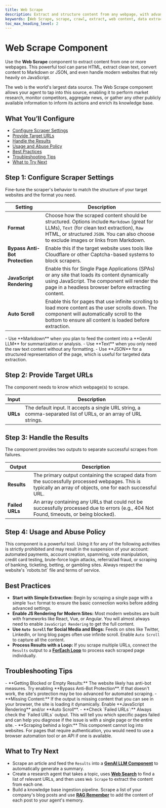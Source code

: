 ```yaml
---
title: Web Scrape
description: Extract and structure content from any webpage, with advanced options for handling JavaScript, anti-bot protection, and dynamic content.
keywords: [Web Scrape, scrape, crawl, extract, web content, data extraction, dynamic content]
toc_max_heading_level: 2
---
```


# Web Scrape Component

Use the **Web Scrape** component to extract content from one or more webpages. This powerful tool can parse HTML, extract clean text, convert content to Markdown or JSON, and even handle modern websites that rely heavily on JavaScript.

<InfoCallout title="Why this matters">
The web is the world's largest data source. The Web Scrape component allows your agent to tap into this source, enabling it to perform market research, monitor competitors, aggregate news, or gather any other publicly available information to inform its actions and enrich its knowledge base.
</InfoCallout>

<Spacer size="md" />

## What You’ll Configure

- [Configure Scraper Settings](#step-1-configure-scraper-settings)
- [Provide Target URLs](#step-2-provide-target-urls)
- [Handle the Results](#step-3-handle-the-results)
- [Usage and Abuse Policy](#step-4-usage-and-abuse-policy)
- [Best Practices](#best-practices)
- [Troubleshooting Tips](#troubleshooting-tips)
- [What to Try Next](#what-to-try-next)

<Spacer size="md" />

## Step 1: Configure Scraper Settings

Fine-tune the scraper's behavior to match the structure of your target websites and the format you need.

| Setting                      | Description                                                                                                                                                                                                                                    |
|------------------------------|------------------------------------------------------------------------------------------------------------------------------------------------------------------------------------------------------------------------------------------------|
| **Format** | Choose how the scraped content should be structured. Options include `Markdown` (great for LLMs), `Text` (for clean text extraction), `Raw` HTML, or structured `JSON`. You can also choose to exclude images or links from Markdown. |
| **Bypass Anti-Bot Protection** | Enable this if the target website uses tools like Cloudflare or other Captcha-based systems to block scrapers.                                                                                                                                   |
| **JavaScript Rendering** | Enable this for Single Page Applications (SPAs) or any site that loads its content dynamically using JavaScript. The component will render the page in a headless browser before extracting content.                                                 |
| **Auto Scroll** | Enable this for pages that use infinite scrolling to load more content as the user scrolls down. The component will automatically scroll to the bottom to ensure all content is loaded before extraction.                                                 |

<TipCallout title="Which Format Should I Choose?">
- Use **Markdown** when you plan to feed the content into a **GenAI LLM** for summarization or analysis.
- Use **Text** when you only need the raw text content without any formatting.
- Use **JSON** for a structured representation of the page, which is useful for targeted data extraction.
</TipCallout>

<Arcade src="https://demo.arcade.software/CGogKgUeHYFSff4xVZ1Z?embed&embed_mobile=tab&embed_desktop=inline&show_copy_link=true" title="WebScrape | SmythOS" />

<Spacer size="md" />

## Step 2: Provide Target URLs

The component needs to know which webpage(s) to scrape.

| Input   | Description                                                                                               |
|---------|-----------------------------------------------------------------------------------------------------------|
| **URLs**| The default input. It accepts a single URL string, a comma-separated list of URLs, or an array of URL strings. |

<Spacer size="md" />

## Step 3: Handle the Results

The component provides two outputs to separate successful scrapes from failures.

| Output        | Description                                                                                                                                                  |
|---------------|--------------------------------------------------------------------------------------------------------------------------------------------------------------|
| **Results** | The primary output containing the scraped data from the successfully processed webpages. This is typically an array of objects, one for each successful URL. |
| **Failed URLs** | An array containing any URLs that could not be successfully processed due to errors (e.g., 404 Not Found, timeouts, or being blocked).                          |

<Spacer size="md" />

## Step 4: Usage and Abuse Policy

<WarningCallout title="Prohibited Usage">
This component is a powerful tool. Using it for any of the following activities is strictly prohibited and may result in the suspension of your account: automated payments, account creation, spamming, vote manipulation, credit card testing, brute-force login attacks, referral/ad fraud, or scraping of banking, ticketing, betting, or gambling sites. Always respect the website's `robots.txt` file and terms of service.
</WarningCallout>

<Spacer size="md" />

## Best Practices

- **Start with Simple Extraction:** Begin by scraping a single page with a simple `Text` format to ensure the basic connection works before adding advanced settings.
- **Enable JS Rendering for Modern Sites:** Most modern websites are built with frameworks like React, Vue, or Angular. You will almost always need to enable `JavaScript Rendering` to get the full content.
- **Use `Auto Scroll` for Social Media and Blogs:** Feeds on sites like Twitter, LinkedIn, or long blog pages often use infinite scroll. Enable `Auto Scroll` to capture all the content.
- **Process Results with a Loop:** If you scrape multiple URLs, connect the `Results` output to a **[ForEach Loop](/docs/agent-studio/components/advanced/for-each)** to process each scraped page individually.

<Spacer size="md" />

## Troubleshooting Tips

<InfoCallout title="If your scraping fails...">
- **Getting Blocked or Empty Results:** The website likely has anti-bot measures. Try enabling **Bypass Anti-Bot Protection**. If that doesn't work, the site's protection may be too advanced for automated scraping.
- **Missing Content:** If the output is missing content that you can see in your browser, the site is loading it dynamically. Enable **JavaScript Rendering** and/or **Auto Scroll**.
- **Check `Failed URLs`:** Always check the `Failed URLs` output. This will tell you which specific pages failed and can help you diagnose if the issue is with a single page or the entire site.
- **Scraping behind a login:** This component cannot log into websites. For pages that require authentication, you would need to use a browser automation tool or an API if one is available.
</InfoCallout>

<Spacer size="md" />

## What to Try Next

- Scrape an article and feed the `Results` into a **[GenAI LLM Component](/docs/agent-studio/components/base/gen-ai-llm)** to automatically generate a summary.
- Create a research agent that takes a topic, uses **[Web Search](/docs/agent-studio/components/tools/web-search)** to find a list of relevant URLs, and then uses `Web Scrape` to extract the content from each one.
- Build a knowledge base ingestion pipeline. Scrape a list of your company's blog posts and use **[RAG Remember](/docs/agent-studio/components/rag-data/rag-remember)** to add the content of each post to your agent's memory.
